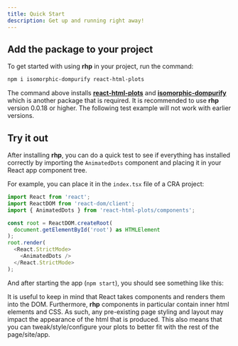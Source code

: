 ```yaml
---
title: Quick Start
description: Get up and running right away!
---
```



## Add the package to your project

To get started with using **rhp** in your project, run the command:

```bash
npm i isomorphic-dompurify react-html-plots
```

The command above installs [**react-html-plots**](https://www.npmjs.com/package/react-html-plots) and [**isomorphic-dompurify**](https://www.npmjs.com/package/isomorphic-dompurify) which is another package that is required. It is recommended to use **rhp** version 0.0.18 or higher. The following test example will not work with earlier versions. 


## Try it out
After installing **rhp**, you can do a quick test to see if everything has installed correctly by importing the `AnimatedDots` component and placing it in your React app component tree.

For example, you can place it in the `index.tsx` file of a CRA project:

```typescript
import React from 'react';
import ReactDOM from 'react-dom/client';
import { AnimatedDots } from 'react-html-plots/components';

const root = ReactDOM.createRoot(
  document.getElementById('root') as HTMLElement
);
root.render(
  <React.StrictMode>
    <AnimatedDots />
  </React.StrictMode>
);
```
And after starting the app (`npm start`), you should see something like this:

<AnimatedDots widthPreset={1} animationDelay={3000} class="mt-0" className="animated-dots" scale={0.9} client:only />

It is useful to keep in mind that React takes components and renders them into the DOM. Furthermore, **rhp** components in particular contain inner html elements and CSS. As such, any pre-existing page styling and layout may impact the appearance of the html that is produced. This also means that you can tweak/style/configure your plots to better fit with the rest of the page/site/app.



